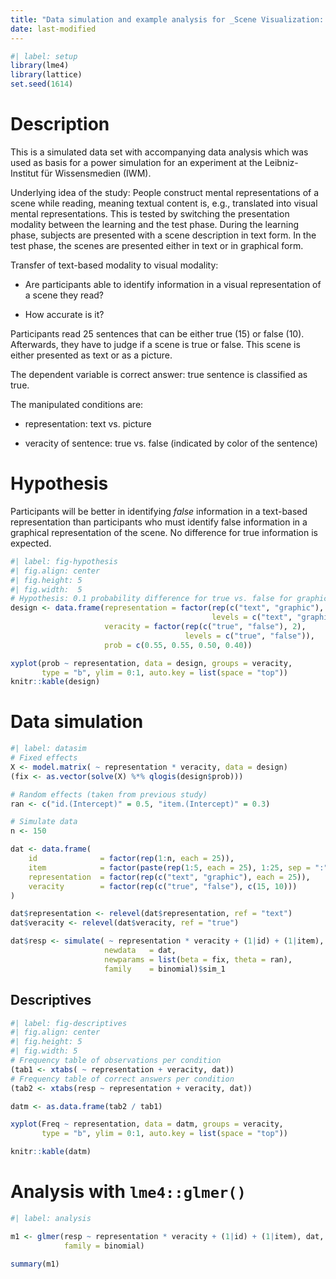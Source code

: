 ```yaml
---
title: "Data simulation and example analysis for _Scene Visualization: Transfer from Text to Visuals_"
date: last-modified
---
```


```r
#| label: setup
library(lme4)
library(lattice)
set.seed(1614)
```

# Description

This is a simulated data set with accompanying data analysis which was used as
basis for a power simulation for an experiment at the Leibniz-Institut für
Wissensmedien (IWM).

Underlying idea of the study: People construct mental representations of a scene
while reading, meaning textual content is, e.g., translated into visual mental
representations. This is tested by switching the presentation modality between
the learning and the test phase. During the learning phase, subjects are
presented with a scene description in text form. In the test phase, the scenes
are presented either in text or in graphical form.

Transfer of text-based modality to visual modality:

* Are participants able to identify information in a visual representation of a
  scene they read? 

* How accurate is it?

Participants read 25 sentences that can be either true (15) or false (10).
Afterwards, they have to judge if a scene is true or false. This scene is either
presented as text or as a picture.

The dependent variable is correct answer: true sentence is classified as true.

The manipulated conditions are:

* representation: text vs. picture

* veracity of sentence: true vs. false (indicated by color of the sentence)


# Hypothesis

Participants will be better in identifying _false_ information in a text-based
representation than participants who must identify false information in a
graphical representation of the scene. No difference for true information is
expected.

```r
#| label: fig-hypothesis
#| fig.align: center
#| fig.height: 5
#| fig.width:  5
# Hypothesis: 0.1 probability difference for true vs. false for graphic representation
design <- data.frame(representation = factor(rep(c("text", "graphic"), each = 2),
                                             levels = c("text", "graphic")),
                     veracity = factor(rep(c("true", "false"), 2),
                                       levels = c("true", "false")),
                     prob = c(0.55, 0.55, 0.50, 0.40))

xyplot(prob ~ representation, data = design, groups = veracity,
       type = "b", ylim = 0:1, auto.key = list(space = "top"))
knitr::kable(design)
```

# Data simulation

```r
#| label: datasim
# Fixed effects
X <- model.matrix( ~ representation * veracity, data = design)
(fix <- as.vector(solve(X) %*% qlogis(design$prob)))

# Random effects (taken from previous study)
ran <- c("id.(Intercept)" = 0.5, "item.(Intercept)" = 0.3)

# Simulate data
n <- 150

dat <- data.frame(
    id              = factor(rep(1:n, each = 25)),
    item            = factor(paste(rep(1:5, each = 25), 1:25, sep = ":")),
    representation  = factor(rep(c("text", "graphic"), each = 25)),
    veracity        = factor(rep(c("true", "false"), c(15, 10)))
)

dat$representation <- relevel(dat$representation, ref = "text")
dat$veracity <- relevel(dat$veracity, ref = "true")

dat$resp <- simulate( ~ representation * veracity + (1|id) + (1|item),
                     newdata   = dat,
                     newparams = list(beta = fix, theta = ran),
                     family    = binomial)$sim_1
```

## Descriptives

```r
#| label: fig-descriptives
#| fig.align: center
#| fig.height: 5
#| fig.width: 5 
# Frequency table of observations per condition
(tab1 <- xtabs( ~ representation + veracity, dat))
# Frequency table of correct answers per condition
(tab2 <- xtabs(resp ~ representation + veracity, dat))

datm <- as.data.frame(tab2 / tab1)

xyplot(Freq ~ representation, data = datm, groups = veracity,
       type = "b", ylim = 0:1, auto.key = list(space = "top"))

knitr::kable(datm)
```

# Analysis with `lme4::glmer()`

```r
#| label: analysis

m1 <- glmer(resp ~ representation * veracity + (1|id) + (1|item), dat,
            family = binomial)

summary(m1)
```


